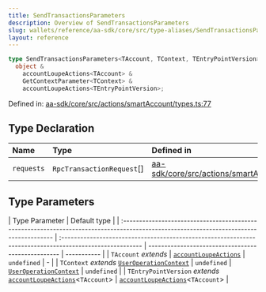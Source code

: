 ```yaml
---
title: SendTransactionsParameters
description: Overview of SendTransactionsParameters
slug: wallets/reference/aa-sdk/core/src/type-aliases/SendTransactionsParameters
layout: reference
---
```


```ts
type SendTransactionsParameters<TAccount, TContext, TEntryPointVersion> =
  object &
    accountLoupeActions<TAccount> &
    GetContextParameter<TContext> &
    accountLoupeActions<TEntryPointVersion>;
```

Defined in: [aa-sdk/core/src/actions/smartAccount/types.ts:77](https://github.com/alchemyplatform/aa-sdk/blob/49e74eee8606f480b200b4612d00d950da8a8742/aa-sdk/core/src/actions/smartAccount/types.ts#L77)

## Type Declaration

| Name       | Type                       | Defined in                                                                                                                                                                                    |
| :--------- | :------------------------- | :-------------------------------------------------------------------------------------------------------------------------------------------------------------------------------------------- |
| `requests` | `RpcTransactionRequest`\[] | [aa-sdk/core/src/actions/smartAccount/types.ts:85](https://github.com/alchemyplatform/aa-sdk/blob/49e74eee8606f480b200b4612d00d950da8a8742/aa-sdk/core/src/actions/smartAccount/types.ts#L85) |

## Type Parameters

| Type Parameter                                                                                                                          | Default type                                                                                             |
| :-------------------------------------------------------------------------------------------------------------------------------------- | :------------------------------------------------------------------------------------------------------- | -------------------------------------------------- | ----------- |
| `TAccount` _extends_                                                                                                                    | [`accountLoupeActions`](../../../../account-kit/core/src/variables/accountLoupeActions.mdx)              | `undefined`                                        | -           |
| `TContext` _extends_ [`UserOperationContext`](UserOperationContext.mdx)                                                                 | `undefined`                                                                                              | [`UserOperationContext`](UserOperationContext.mdx) | `undefined` |
| `TEntryPointVersion` _extends_ [`accountLoupeActions`](../../../../account-kit/core/src/variables/accountLoupeActions.mdx)\<`TAccount`> | [`accountLoupeActions`](../../../../account-kit/core/src/variables/accountLoupeActions.mdx)\<`TAccount`> |
